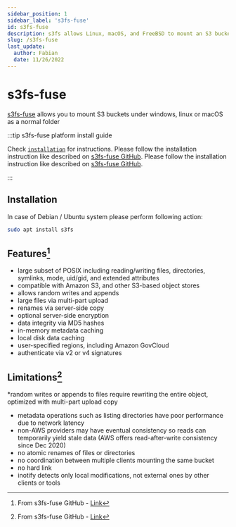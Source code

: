 ```yaml
---
sidebar_position: 1
sidebar_label: 's3fs-fuse'
id: s3fs-fuse
description: s3fs allows Linux, macOS, and FreeBSD to mount an S3 bucket via FUSE. s3fs preserves the native object format for files, allowing use of other tools like AWS CLI.
slug: /s3fs-fuse
last_update:
  author: Fabian
  date: 11/26/2022
---
```


# s3fs-fuse

[s3fs-fuse](https://github.com/s3fs-fuse/s3fs-fuse) allows you to mount S3 buckets under windows, linux or macOS as a normal folder 


:::tip s3fs-fuse platform install guide

<Tabs>
  <TabItem value="linux" label="Linux">Check <a href="#Installation"><code>installation</code></a> for instructions.</TabItem>
  <TabItem value="macos" label="MacOS">Please follow the installation instruction like described on <a href="https://github.com/s3fs-fuse/s3fs-fuse">s3fs-fuse GitHub</a>.</TabItem>
  <TabItem value="windows" label="Windows">Please follow the installation instruction like described on <a href="https://github.com/s3fs-fuse/s3fs-fuse">s3fs-fuse GitHub</a>.</TabItem>
</Tabs>

:::

## Installation
In case of Debian / Ubuntu system please perform following action:

```bash
sudo apt install s3fs
```

## Features[^1]

* large subset of POSIX including reading/writing files, directories, symlinks, mode, uid/gid, and extended attributes
* compatible with Amazon S3, and other S3-based object stores
* allows random writes and appends
* large files via multi-part upload
* renames via server-side copy
* optional server-side encryption
* data integrity via MD5 hashes
* in-memory metadata caching
* local disk data caching
* user-specified regions, including Amazon GovCloud
* authenticate via v2 or v4 signatures


## Limitations[^1]

*random writes or appends to files require rewriting the entire object, optimized with multi-part upload copy
* metadata operations such as listing directories have poor performance due to network latency
* non-AWS providers may have eventual consistency so reads can temporarily yield stale data (AWS offers read-after-write consistency since Dec 2020)
* no atomic renames of files or directories
* no coordination between multiple clients mounting the same bucket
* no hard link
* inotify detects only local modifications, not external ones by other clients or tools

[^1]: From s3fs-fuse GitHub - [Link](https://github.com/s3fs-fuse/s3fs-fuse#limitations)
